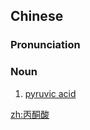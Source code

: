 ==Chinese==
{{zh-forms|type=21}}
{{wikipedia|lang=zh}}

===Pronunciation===
{{zh-pron
|m=bǐngtóngsuān
|c=bing2 tung4 syun1
|cat=n
}}

===Noun===
{{zh-noun}}

# {{lb|zh|organic compound}} [[pyruvic acid]]

[[zh:丙酮酸]]